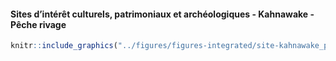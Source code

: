 #### Sites d’intérêt culturels, patrimoniaux et archéologiques - Kahnawake - Pêche rivage {-}


<!-- -------------------------------------------------- -->

```r
knitr::include_graphics("../figures/figures-integrated/site-kahnawake_peche_rivage.png")
```

<br>
